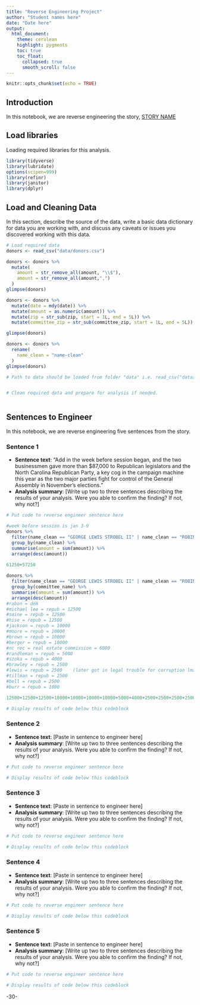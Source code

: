 ```yaml
---
title: "Reverse Engineering Project"
author: "Student names here"
date: "Date here"
output:
  html_document:
    theme: cerulean
    highlight: pygments
    toc: true
    toc_float:
      collapsed: true
      smooth_scroll: false
---
```


```r
knitr::opts_chunk$set(echo = TRUE)
```

## Introduction 

In this notebook, we are reverse engineering the story, [STORY NAME](STORY URL)

## Load libraries

Loading required libraries for this analysis.

```r
library(tidyverse)
library(lubridate)
options(scipen=999)
library(refinr)
library(janitor)
library(dplyr)
```

## Load and Cleaning Data

In this section, describe the source of the data, write a basic data dictionary for data you are working with, and discuss any caveats or issues you discovered working with this data. 

```r
# Load required data
donors <- read_csv("data/donors.csv")

donors <- donors %>% 
  mutate(
    amount = str_remove_all(amount, "\\$"),
    amount = str_remove_all(amount,",")
  )
glimpse(donors)

donors <- donors %>% 
  mutate(date = mdy(date)) %>% 
  mutate(amount = as.numeric(amount)) %>% 
  mutate(zip = str_sub(zip, start = 1L, end = 5L)) %>% 
  mutate(committee_zip = str_sub(committee_zip, start = 1L, end = 5L))

glimpse(donors)

donors <- donors %>% 
  rename(
    name_clean = "name-clean"
  )
glimpse(donors)

# Path to data should be loaded from folder "data" i.e. read_csv("data/name_of_data.csv")


# Clean required data and prepare for analysis if needed. 



```

## Sentences to Engineer
In this notebook, we are reverse engineering five sentences from the story.

### Sentence 1

* **Sentence text**: “Add in the week before session began, and the two businessmen gave more than $87,000 to Republican legislators and the North Carolina Republican Party, a key cog in the campaign machine this year as the two major parties fight for control of the General Assembly in November's elections.”
* **Analysis summary**: [Write up two to three sentences describing the results of your analysis.  Were you able to confirm the finding? If not, why not?]

```r
# Put code to reverse engineer sentence here

#week before session is jan 3-9
donors %>% 
  filter(name_clean == "GEORGE LEWIS STROBEL II" | name_clean == "ROBIN E DELMER") %>% 
  group_by(name_clean) %>% 
  summarise(amount = sum(amount)) %>% 
  arrange(desc(amount))

61250+57250
  
donors %>% 
  filter(name_clean == "GEORGE LEWIS STROBEL II" | name_clean == "ROBIN E DELMER") %>% 
  group_by(committee_name) %>% 
  summarise(amount = sum(amount)) %>% 
  arrange(desc(amount))
#rabon = dem
#michael lee = repub = 12500	
#saine = repub = 12500	
#hise = repub = 12500	
#jackson = repub = 10000	
#moore = repub = 10000	
#brown = repub = 10000	
#berger = repub = 10000	
#nc rec = real estate commission = 6000
#randleman = repub = 5000	
#szoka = repub = 4000	
#brawley = repub = 2500	
#lewis = repub = 2500	 (later got in legal trouble for corruption lmao)
#tillman = repub = 2500	
#bell = repub = 2500	
#burr = repub = 1000

12500+12500+12500+10000+10000+10000+10000+5000+4000+2500+2500+2500+2500+1000 = 97500

# Display results of code below this codeblock

```

### Sentence 2

* **Sentence text**: [Paste in sentence to engineer here]
* **Analysis summary**: [Write up two to three sentences describing the results of your analysis.  Were you able to confirm the finding? If not, why not?]

```r
# Put code to reverse engineer sentence here

# Display results of code below this codeblock

```

### Sentence 3

* **Sentence text**: [Paste in sentence to engineer here]
* **Analysis summary**: [Write up two to three sentences describing the results of your analysis.  Were you able to confirm the finding? If not, why not?]

```r
# Put code to reverse engineer sentence here

# Display results of code below this codeblock

```

### Sentence 4

* **Sentence text**: [Paste in sentence to engineer here]
* **Analysis summary**: [Write up two to three sentences describing the results of your analysis.  Were you able to confirm the finding? If not, why not?]

```r
# Put code to reverse engineer sentence here

# Display results of code below this codeblock

```

### Sentence 5

* **Sentence text**: [Paste in sentence to engineer here]
* **Analysis summary**: [Write up two to three sentences describing the results of your analysis.  Were you able to confirm the finding? If not, why not?]

```r
# Put code to reverse engineer sentence here

# Display results of code below this codeblock

```

-30-